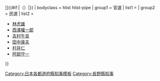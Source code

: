 {{Navbox
| name = 長野縣知事
| state  = {{{state|autocollapse}}}
| title = {{flagicon|Nagano}} [[長野縣知事列表|長野縣{{#if:{{{2|}}}|{{{2|}}}|知事}}]]{{#if:{{{1|}}}|（{{{1|}}}）|}}
| bodyclass = hlist hlist-pipe
| group1 = 官選
| list1 ={{Navbox|child
 |group1=舊[[中野縣]]
 |list1=*[[高石和道]]<SUB>參事</SUB>
*[[林友幸]]<SUB>權知事</SUB>
*[[立木兼善]]<SUB>權知事</SUB>
 |group2=旧[[筑摩縣]]
 |list2=*[[永山盛輝]]<SUB>參事→權令</SUB>
*[[高木惟矩]]<SUB>參事</SUB>
 |group3=縣令
 |list3=*[[立木兼善]]<SUB>權令</SUB>
*[[楢崎寬直]]<SUB>參事→權令→縣令</SUB>
*[[大野誠]]
*[[木梨精一郎]]
 |group4=知事
 |list4=*[[木梨精一郎]]
*[[內海忠勝]]
*[[淺田德則]]
*[[高崎親章]]
*[[權藤貫一]]
*[[園山勇]]
*[[押川則吉]]
*[[關清英]]
*[[大山綱昌]]
*[[千葉貞幹]]
*[[依田銈次郎]]
*[[力石雄一郎]]
*[[赤星典太]]
*[[岡田忠彦]]
*[[本間利雄]]
*[[梅谷光貞]]
*[[高橋守雄]]
*[[千葉了]]
*[[鈴木信太郎]]
*[[石垣倉治]]
*[[岡田周造]]
*[[大村清一]]
*[[近藤駿介]]
*[[大村清一]]
*[[富田健治]]
*[[鈴木登]]
*[[永安百治]]
*[[郡山義夫]]
*[[大坪保雄]]
*[[物部薰郎]]
*[[伊能芳雄]]
}}
| group2 = 民選
| list2 =
*[[林虎雄]]
*[[西澤權一郎]]
*[[吉村午良]]
*[[田中康夫]]
*[[村井仁]]
*[[阿部守一]]
}}<noinclude>
[[Category:日本各都道府縣知事模板]]
[[Category:長野縣知事]]
</noinclude>